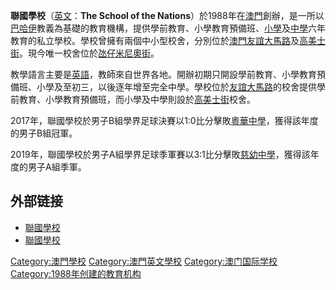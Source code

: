 {{Infobox School
| name           = 聯國學校
| other_name     = School of The Nations
| logo           = 
| image          = School of the Nations Macau Wide Shot.jpg
| motto          = 
| established    = 1988年
| closed         = 
| type           = 不牟利私立學校
| language       = [[英語|英語]]
| religion       = 
| affiliation    = 巴迪基金會 
| IMC            =
| legal_person   =
| district       = 
| grades         = 
| founder        = 
| president      = 
| principal      = Nair, Vivek Vasudevan
| vice_principal = 
| assistant_principal =
| secretary      = 
| dean           = 
| director       = 
| college        = 
| house          = 
| su             = 
| sc             = 
| cs             = 
| cc             = 
| faculty        = 
| staff          = 
| students       = 
| area           = 
| athletics      = 
| conference     = 
| tree           = 
| colors         = 
| mascot         = 
| magazine       = 
| free_label     = 
| free_text      = 
| free_label2    = 
| free_text2     = 
| free_label3    = 
| free_text3     = 
| free_label4    = 
| free_text4     = 
| free_label5    = 
| free_text5     =
| telephone      = 
| fax            = 
| address        = 氹仔米尼奧街
| location       =
| website        = 英文： {{URL|www.schoolofthenations.edu.mo}}<br>中文： {{URL| www.zhson.schoolofthenations.com}}
}}
'''聯國學校'''（[[英文|英文]]：'''The School of the Nations'''）於1988年在[[澳門|澳門]]創辦，是一所以[[巴哈伊教|巴哈伊]]教義為基礎的教育機構，提供學前教育、小學教育預備班、[[小學|小學]]及[[中學|中學]]六年教育的私立學校。學校曾擁有兩個中小型校舍，分別位於[[澳門|澳門]][[友誼大馬路|友誼大馬路]]及[[高美士街|高美士街]]。現今唯一校舍位於[[氹仔|氹仔]][[米尼奧街|米尼奧街]]。

教學語言主要是[[英語|英語]]，教師來自世界各地。開辦初期只開設學前教育、小學教育預備班、小學及至初三，以後逐年增至完全中學。學校位於[[友誼大馬路|友誼大馬路]]的校舍提供學前教育、小學教育預備班，而小學及中學則設於[[高美士街|高美士街]]校舍。

2017年，聯國學校於男子B組學界足球決賽以1:0比分擊敗[[粵華中學|粵華中學]]，獲得該年度的男子B組冠軍。

2019年，聯國學校於男子A組學界足球季軍賽以3:1比分擊敗[[慈幼中學|慈幼中學]]，獲得該年度的男子A組季軍。

==外部链接==
* [http://www.schoolofthenations.com/ 聯國學校] {{Wayback|url=http://www.schoolofthenations.com/ |date=20151015045521 }} {{en icon}}
* [http://www.zhson.schoolofthenations.com/ 聯國學校] {{Wayback|url=http://www.zhson.schoolofthenations.com/ |date=20191230050628 }} {{zh icon}}
{{澳門學校}}

[[Category:澳門學校|Category:澳門學校]]
[[Category:澳門英文學校|Category:澳門英文學校]]
[[Category:澳门国际学校|Category:澳门国际学校]]
[[Category:1988年创建的教育机构|Category:1988年创建的教育机构]]